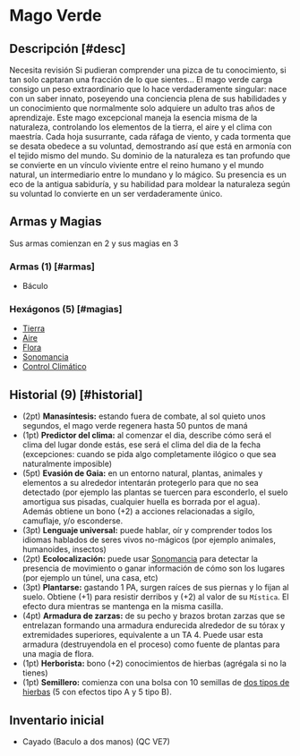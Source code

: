
# Mago Verde

<Bleed>
  <Screenshot src={verdeImage} alt="placeholder" full />
</Bleed>

## Descripción [#desc]

<Callout type="warning" emoji="🔎">
  Necesita revisión
</Callout>
Si pudieran comprender una pizca de tu conocimiento, si tan solo captaran una fracción
de lo que sientes... El mago verde carga consigo un peso extraordinario que lo hace
verdaderamente singular: nace con un saber innato, poseyendo una conciencia plena
de sus habilidades y un conocimiento que normalmente solo adquiere un adulto tras
años de aprendizaje. Este mago excepcional maneja la esencia misma de la naturaleza,
controlando los elementos de la tierra, el aire y el clima con maestría. Cada hoja
susurrante, cada ráfaga de viento, y cada tormenta que se desata obedece a su voluntad,
demostrando así que está en armonía con el tejido mismo del mundo. Su dominio de
la naturaleza es tan profundo que se convierte en un vínculo viviente entre el reino
humano y el mundo natural, un intermediario entre lo mundano y lo mágico. Su presencia
es un eco de la antigua sabiduría, y su habilidad para moldear la naturaleza según
su voluntad lo convierte en un ser verdaderamente único.

## Armas y Magias

Sus armas comienzan en 2 y sus magias en 3

### Armas (1) [#armas]

- Báculo

### Hexágonos (5) [#magias]

- [Tierra](/docs/list-hexagons/e01)
- [Aire](/docs/list-hexagons/e01)
- [Flora](/docs/list-hexagons/e03)
- [Sonomancia](/docs/list-hexagons/e02)
- [Control Climático](/docs/list-hexagons/e27)

## Historial (9) [#historial]

- (2pt) **Manasíntesis:** <Pill type="s"/><Pill type="eo"/> estando fuera de combate, al sol quieto unos segundos, el mago verde regenera hasta 50 puntos de maná
- (1pt) **Predictor del clima:** <Pill type="c"/> al comenzar el dia, describe cómo será el clima del lugar donde estás, ese será el clima del dia de la fecha (excepciones: cuando se pida algo completamente ilógico o que sea naturalmente imposible)
- (5pt) **Evasión de Gaia:** <Pill type="c"/> en un entorno natural, plantas, animales y elementos a su alrededor intentarán protegerlo para que no sea detectado (por ejemplo las plantas se tuercen para esconderlo, el suelo amortigua sus pisadas, cualquier huella es borrada por el agua). Además obtiene un bono (+2) a acciones relacionadas a sigilo, camuflaje, y/o esconderse.
- (3pt) **Lenguaje universal:** <Pill type="c"/> puede hablar, oír y comprender todos los idiomas hablados de seres vivos no-mágicos (por ejemplo animales, humanoides, insectos)
- (2pt) **Ecolocalización:** <Pill type="u"/> puede usar [Sonomancia](/docs/list-hexagons/e02) para detectar la presencia de movimiento o ganar información de cómo son los lugares (por ejemplo un túnel, una casa, etc)
- (3pt) **Plantarse:** <Pill type="s"/> gastando 1 PA, surgen raíces de sus piernas y lo fijan al suelo. Obtiene (+1) para resistir derribos y (+2) al valor de su `Mística`. El efecto dura mientras se mantenga en la misma casilla.
- (4pt) **Armadura de zarzas:** <Pill type="s"/><Pill type="eo"/> de su pecho y brazos brotan zarzas que se entrelazan formando una armadura endurecida alrededor de su tórax y extremidades superiores, equivalente a un TA 4. Puede usar esta armadura (destruyendola en el proceso) como fuente de plantas para una magia de flora.
- (1pt) **Herborista:** bono (+2) conocimientos de hierbas (agrégala si no la tienes)
- (1pt) **Semillero:** comienza con una bolsa con 10 semillas de [dos tipos de hierbas](/docs/list-annex/herbs) (5 con efectos tipo A y 5 tipo B).

## Inventario inicial

- Cayado (Baculo a dos manos) (QC VE7)
